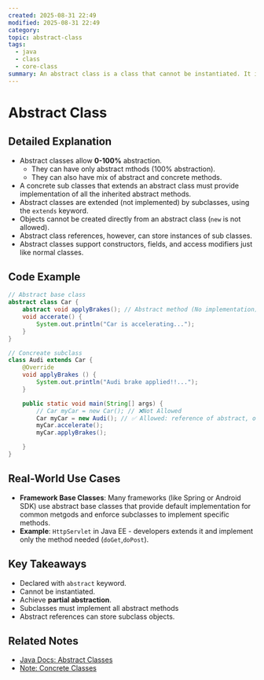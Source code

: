 ```yaml
---
created: 2025-08-31 22:49
modified: 2025-08-31 22:49
category:
topic: abstract-class
tags:
  - java
  - class
  - core-class
summary: An abstract class is a class that cannot be instantiated. It is used as a base class and may contains one or more abstract methods (method without implementation).
---
```


# Abstract Class

## Detailed Explanation

- Abstract classes allow **0-100%** abstraction.
  - They can have only abstract mthods (100% abstraction).
  - They can also have mix of abstract and concrete methods.
- A concrete sub classes that extends an abstract class must provide implementation of all the inherited abstract methods.
- Abstract classes are extended (not implemented) by subclasses, using the `extends` keyword.
- Objects cannot be created directly from an abstract class (`new` is not allowed).
- Abstract class references, however, can store instances of sub classes.
- Abstract classes support constructors, fields, and access modifiers just like normal classes.

## Code Example

```java
// Abstract base class
abstract class Car {
	abstract void applyBrakes(); // Abstract method (No implementation)
	void accerate() {
		System.out.println("Car is accelerating...");
	}
}

// Concreate subclass
class Audi extends Car {
	@Override
	void applyBrakes () {
		System.out.println("Audi brake applied!!...");
	}

	public static void main(String[] args) {
		// Car myCar = new Car(); // ❌Not Allowed
		Car myCar = new Audi(); // ✅ Allowed: reference of abstract, object of concrete
		myCar.accelerate();
		myCar.applyBrakes();

	}
}
```

## Real-World Use Cases

- **Framework Base Classes**: Many frameworks (like Spring or Android SDK) use abstract base classes that provide default implementation for common metgods and enforce subclasses to implement specific methods.
- **Example**: `HttpServlet` in Java EE - developers extends it and implement only the method needed (`doGet`,`doPost`).

## Key Takeaways

- Declared with `abstract` keyword.
- Cannot be instantiated.
- Achieve **partial abstraction**.
- Subclasses must implement all abstract methods
- Abstract references can store subclass objects.

## Related Notes

- [Java Docs: Abstract Classes](https://docs.oracle.com/javase/tutorial/java/IandI/abstract.html)
- [Note: Concrete Classes](concrete-class.mdx)
